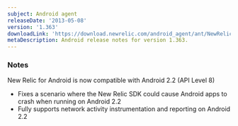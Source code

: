 ```yaml
---
subject: Android agent
releaseDate: '2013-05-08'
version: '1.363'
downloadLink: 'https://download.newrelic.com/android_agent/ant/NewRelic_Android_Agent_1.363.zip'
metaDescription: Android release notes for version 1.363.
---
```


### Notes

New Relic for Android is now compatible with Android 2.2 (API Level 8)

* Fixes a scenario where the New Relic SDK could cause Android apps to crash when running on Android 2.2
* Fully supports network activity instrumentation and reporting on Android 2.2
